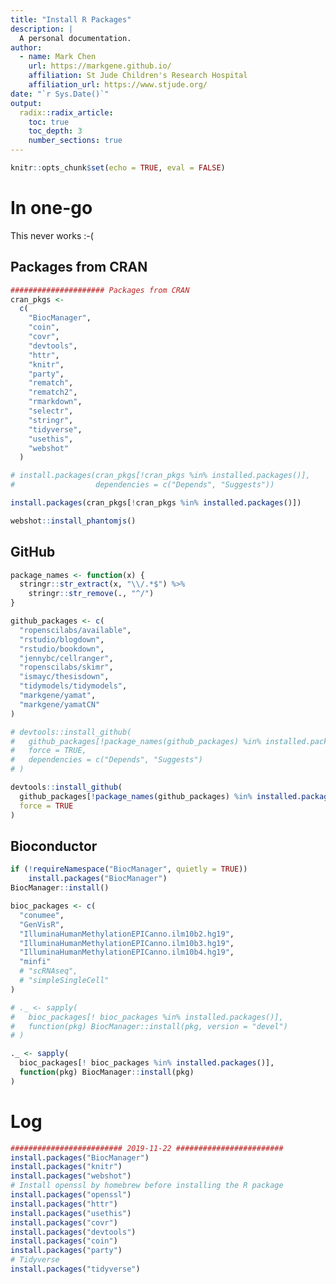 ```yaml
---
title: "Install R Packages"
description: |
  A personal documentation.
author:
  - name: Mark Chen
    url: https://markgene.github.io/
    affiliation: St Jude Children's Research Hospital
    affiliation_url: https://www.stjude.org/
date: "`r Sys.Date()`"
output: 
  radix::radix_article:
    toc: true
    toc_depth: 3
    number_sections: true
---
```


```r
knitr::opts_chunk$set(echo = TRUE, eval = FALSE)
```

# In one-go

This never works :-(

## Packages from CRAN

```r
##################### Packages from CRAN
cran_pkgs <-
  c(
    "BiocManager",
    "coin",
    "covr",
    "devtools",
    "httr",
    "knitr",
    "party",
    "rematch",
    "rematch2",
    "rmarkdown",
    "selectr",
    "stringr",
    "tidyverse",
    "usethis",
    "webshot"
  )

# install.packages(cran_pkgs[!cran_pkgs %in% installed.packages()],
#                  dependencies = c("Depends", "Suggests"))

install.packages(cran_pkgs[!cran_pkgs %in% installed.packages()])

webshot::install_phantomjs()
```

## GitHub

```r
package_names <- function(x) {
  stringr::str_extract(x, "\\/.*$") %>%
    stringr::str_remove(., "^/")
}

github_packages <- c(
  "ropenscilabs/available",
  "rstudio/blogdown",
  "rstudio/bookdown",
  "jennybc/cellranger",
  "ropenscilabs/skimr",
  "ismayc/thesisdown",
  "tidymodels/tidymodels",
  "markgene/yamat",
  "markgene/yamatCN"
)

# devtools::install_github(
#   github_packages[!package_names(github_packages) %in% installed.packages()],
#   force = TRUE,
#   dependencies = c("Depends", "Suggests")
# )

devtools::install_github(
  github_packages[!package_names(github_packages) %in% installed.packages()],
  force = TRUE
)
```

## Bioconductor

```r
if (!requireNamespace("BiocManager", quietly = TRUE))
    install.packages("BiocManager")
BiocManager::install()

bioc_packages <- c(
  "conumee",
  "GenVisR",
  "IlluminaHumanMethylationEPICanno.ilm10b2.hg19",
  "IlluminaHumanMethylationEPICanno.ilm10b3.hg19",
  "IlluminaHumanMethylationEPICanno.ilm10b4.hg19",
  "minfi"
  # "scRNAseq", 
  # "simpleSingleCell"
)

# ._ <- sapply(
#   bioc_packages[! bioc_packages %in% installed.packages()],
#   function(pkg) BiocManager::install(pkg, version = "devel")
# )

._ <- sapply(
  bioc_packages[! bioc_packages %in% installed.packages()],
  function(pkg) BiocManager::install(pkg)
)
```

# Log

```r
######################### 2019-11-22 ########################
install.packages("BiocManager")
install.packages("knitr")
install.packages("webshot")
# Install openssl by homebrew before installing the R package
install.packages("openssl")
install.packages("httr")
install.packages("usethis")
install.packages("covr")
install.packages("devtools")
install.packages("coin")
install.packages("party")
# Tidyverse
install.packages("tidyverse")
```




